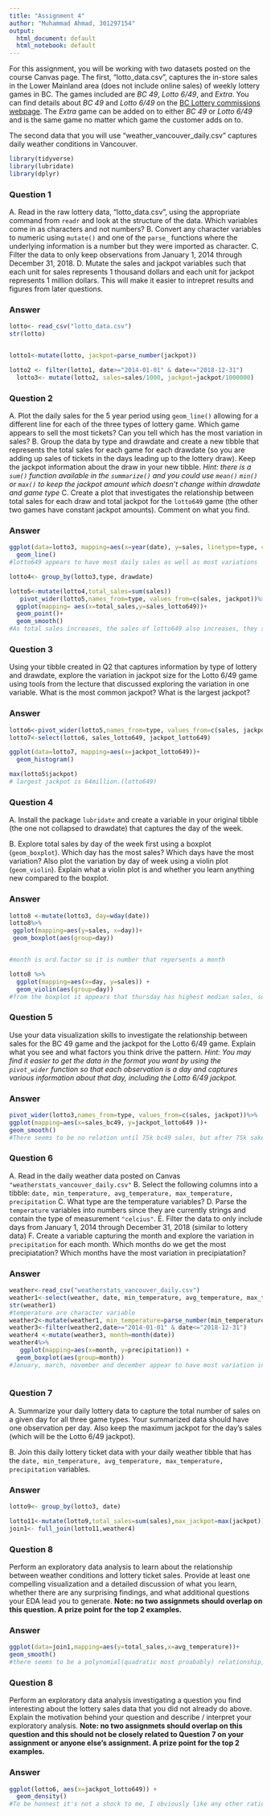 ---
title: "Assignment 4"
author: "Muhammad Ahmad, 301297154"
output:
  html_document: default
  html_notebook: default
---

For this assignment, you will be working with two datasets posted on the course Canvas page. The first, "lotto_data.csv", captures the in-store sales in the Lower Mainland area (does not include online sales) of weekly lottery games in BC. The games included are *BC 49*, *Lotto 6/49*, and *Extra*. You can find details about *BC 49* and *Lotto 6/49* on the [BC Lottery commissions webpage](https://lotto.bclc.com). The *Extra* game can be added on to either *BC 49* or *Lotto 6/49* and is the same game no matter which game the customer adds on to. 

The second data that you will use "weather_vancouver_daily.csv" captures daily weather conditions in Vancouver.



```{r, results = "hide"}


library(tidyverse)
library(lubridate)
library(dplyr)
```

### Question 1

A. Read in the raw lottery data, "lotto_data.csv", using the appropriate command from `readr` and look at the structure of the data. Which variables come in as characters and not numbers? 
B. Convert any character variables to numeric using `mutate()` and one of the `parse_` functions where the underlying information is a number but they were imported as character. 
C. Filter the data to only keep observations from January 1, 2014 through December 31, 2018. 
D. Mutate the sales and jackpot variables such that each unit for sales represents 1 thousand dollars and each unit for jackpot represents 1 million dollars. This will make it easier to intrepret results and figures from later questions. 


### Answer
```{r}
lotto<- read_csv("lotto_data.csv")
str(lotto)


lotto1<-mutate(lotto, jackpot=parse_number(jackpot))

lotto2 <- filter(lotto1, date>="2014-01-01" & date<="2018-12-31")
  lotto3<- mutate(lotto2, sales=sales/1000, jackpot=jackpot/1000000)
```

### Question 2

A. Plot the daily sales for the 5 year period using `geom_line()` allowing for a different line for each of the three types of lottery game. Which game appears to sell the most tickets? Can you tell which has the most variation in sales? 
B. Group the data by type and drawdate and create a new tibble that represents the total sales for each game for each drawdate (so you are adding up sales of tickets in the days leading up to the lottery draw). Keep the jackpot information about the draw in your new tibble. *Hint: there is a `sum()` function available in the `summarize()` and you could use `mean()` `min()` or `max()` to keep the jackpot amount which doesn't change within drawdate and game type*
C. Create a plot that investigates the relationship between total sales for each draw and total jackpot for the `lotto649` game (the other two games have constant jackpot amounts). Comment on what you find. 

### Answer
```{r}

ggplot(data=lotto3, mapping=aes(x=year(date), y=sales, linetype=type, color=type))+
  geom_line()
#lotto649 appears to have most daily sales as well as most variations

lotto4<- group_by(lotto3,type, drawdate)

lotto5<-mutate(lotto4,total_sales=sum(sales))
   pivot_wider(lotto5,names_from=type, values_from=c(sales, jackpot))%>%
  ggplot(mapping= aes(x=total_sales,y=sales_lotto649))+
  geom_point()+
  geom_smooth()
#As total sales increases, the sales of lotto649 also increases, they seem to have positive correlation. Initially change in total sales  dont effect change in sales of lotto649

```


### Question 3

Using your tibble created in Q2 that captures information by type of lottery and drawdate, explore the variation in jackpot size for the Lotto 6/49 game using tools from the lecture that discussed exploring the variation in one variable. What is the most common jackpot? What is the largest jackpot? 

### Answer
```{r}
lotto6<-pivot_wider(lotto5,names_from=type, values_from=c(sales, jackpot))
lotto7<-select(lotto6, sales_lotto649, jackpot_lotto649)

ggplot(data=lotto7, mapping=aes(x=jackpot_lotto649))+
  geom_histogram()

max(lotto5$jackpot)
# largest jackpot is 64million.(lotto649)

```
### Question 4

A. Install the package `lubridate` and create a variable in your original tibble (the one not collapsed to drawdate) that captures the day of the week. 

B. Explore total sales by day of the week first using a boxplot (`geom_boxplot`). Which day has the most sales? Which days have the most variation? Also plot the variation by day of week using a violin plot (`geom_violin`). Explain what a violin plot is and whether you learn anything new compared to the boxplot. 

### Answer
```{r}
lotto8 <-mutate(lotto3, day=wday(date))
lotto8%>%
 ggplot(mapping=aes(y=sales, x=day))+
 geom_boxplot(aes(group=day))


#month is ord.factor so it is number that repersents a month 

lotto8 %>%
  ggplot(mapping=aes(x=day, y=sales)) +
  geom_violin(aes(group=day))
#from the boxplot it appears that thursday has highest median sales, sunday and thursday seem to have highest variations (about the same in both). Voilin plot shows probability density, on any given day proabaility of sales being on lower than medianis higher compared to sales above median.
```

### Question 5

Use your data visualization skills to investigate the relationship between sales for the BC 49 game and the jackpot for the Lotto 6/49 game. Explain what you see and what factors you think drive the pattern. *Hint: You may find it easier to get the data in the format you want by using the `pivot_wider` function so that each observation is a day and captures various information about that day, including the Lotto 6/49 jackpot.*

### Answer
```{r}
pivot_wider(lotto3,names_from=type, values_from=c(sales, jackpot))%>%
ggplot(mapping=aes(x=sales_bc49, y=jackpot_lotto649 ))+
geom_smooth()
#There seems to be no relation until 75k bc49 sales, but after 75k sakes jackpot 6/49 increase with increase in sales of bc49, positive correlation.
```

### Question 6

A. Read in the daily weather data posted on Canvas `"weatherstats_vancouver_daily.csv"` 
B. Select the following columns into a tibble: `date, min_temperature, avg_temperature, max_temperature, precipitation`
C. What type are the temperature variables? 
D. Parse the `temperature` variables into numbers since they are currently strings and contain the type of measurement `"celcius"`. 
E. Filter the data to only include days from January 1, 2014 through December 31, 2018 (similar to lottery data)
F. Create a variable capturing the month and explore the variation in `precipitation` for each month. Which months do we get the most precipiatation? Which months have the most variation in precipiatation?


### Answer 
```{r}
weather<-read_csv("weatherstats_vancouver_daily.csv")
weather1<-select(weather, date, min_temperature, avg_temperature, max_temperature, precipitation)
str(weather1)
#temperature are character variable
weather2<-mutate(weather1, min_temperature=parse_number(min_temperature),avg_temperature=parse_number(avg_temperature), max_temperature=parse_number(max_temperature))
weather3<-filter(weather2,date>="2014-01-01" & date<="2018-12-31")
weather4 <-mutate(weather3, month=month(date))
weather4%>%
   ggplot(mapping=aes(x=month, y=precipitation)) +
  geom_boxplot(aes(group=month))
#January, march, november and december appear to have most variation in precipitation, November has the highest median precipitation.
  

```
### Question 7

A. Summarize your daily lottery data to capture the total number of sales on a given day for all three game types. Your summarized data should have one observation per day. Also keep the maximum jackpot for the day's sales (which will be the Lotto 6/49 jackpot). 

B. Join this daily lottery ticket data with your daily weather tibble that has the `date, min_temperature, avg_temperature, max_temperature, precipitation` variables. 


### Answer 
```{r}
lotto9<- group_by(lotto3, date)

lotto11<-mutate(lotto9,total_sales=sum(sales),max_jackpot=max(jackpot))
join1<- full_join(lotto11,weather4)

```

### Question 8

Perform an exploratory data analysis to learn about the relationship between weather conditions and lottery ticket sales. Provide at least one compelling visualization and a detailed discussion of what you learn, whether there are any surprising findings, and what additional questions your EDA lead you to generate. **Note: no two assignmets should overlap on this question. A prize point for the top 2 examples.**

### Answer
```{r}
ggplot(data=join1,mapping=aes(y=total_sales,x=avg_temperature))+
geom_smooth()
#there seems to be a polynomial(quadratic most proabably) relationship, however this needs to be explored further before making any judgements. 
```
### Question 8

Perform an exploratory data analysis investigating a question you find interesting about the lottery sales data that you did not already do above. Explain the motivation behind your question and describe / interpret your exploratory analysis. **Note: no two assignmets should overlap on this question and this should not be closely related to Question 7 on your assignment or anyone else's assignment. A prize point for the top 2 examples.**

### Answer
```{r}
ggplot(lotto6, aes(x=jackpot_lotto649)) +
  geom_density()
#To be honnest it's not a shock to me, I obviously like any other rational person would expect the likely hood of winning a lottery to be very low. Naturally I just wanted to see the distribution of the jackpot of lotto649. 
```
